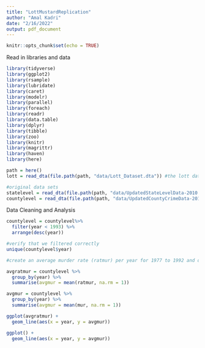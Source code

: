 ```yaml
---
title: "LottMustardReplication"
author: "Amal Kadri"
date: "2/16/2022"
output: pdf_document
---
```


```r
knitr::opts_chunk$set(echo = TRUE)
```

Read in libraries and data
```r
library(tidyverse)
library(ggplot2)
library(rsample)
library(lubridate)
library(caret)
library(modelr)
library(parallel)
library(foreach)
library(readr)
library(data.table)
library(dplyr)
library(tibble)
library(zoo)
library(knitr)
library(magrittr)
library(haven)
library(here)

path = here()
lott = read_dta(file.path(path, "data/Lott_Dataset.dta")) #the lott data

#original data sets
statelevel = read_dta(file.path(path, "data/UpdatedStateLevelData-2010.dta"))
countylevel = read_dta(file.path(path, "data/UpdatedCountyCrimeData-2010.dta"))
```

Data Cleaning and Analysis
```r
countylevel = countylevel%>%
  filter(year < 1993) %>%
  arrange(desc(year))

#verify that we filtered correctly
unique(countylevel$year)

#create an average murder rate (ratmur) per year for 1977 to 1992 and draw it in a time series using ggplot

avgratmur = countylevel %>%
  group_by(year) %>%
  summarise(avgmur = mean(ratmur, na.rm = 1))

avgmur = countylevel %>%
  group_by(year) %>%
  summarise(avgmur = mean(mur, na.rm = 1))

ggplot(avgratmur) +
  geom_line(aes(x = year, y = avgmur))

ggplot() +
  geom_line(aes(x = year, y = avgmur))
```

